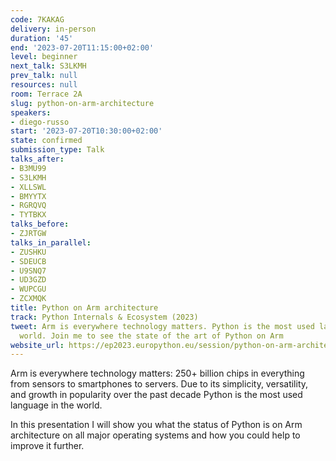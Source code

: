 ```yaml
---
code: 7KAKAG
delivery: in-person
duration: '45'
end: '2023-07-20T11:15:00+02:00'
level: beginner
next_talk: S3LKMH
prev_talk: null
resources: null
room: Terrace 2A
slug: python-on-arm-architecture
speakers:
- diego-russo
start: '2023-07-20T10:30:00+02:00'
state: confirmed
submission_type: Talk
talks_after:
- B3MU99
- S3LKMH
- XLLSWL
- BMYYTX
- RGRQVQ
- TYTBKX
talks_before:
- ZJRTGW
talks_in_parallel:
- ZUSHKU
- SDEUCB
- U9SNQ7
- UD3GZD
- WUPCGU
- ZCXMQK
title: Python on Arm architecture
track: Python Internals & Ecosystem (2023)
tweet: Arm is everywhere technology matters. Python is the most used language in the
  world. Join me to see the state of the art of Python on Arm
website_url: https://ep2023.europython.eu/session/python-on-arm-architecture
---
```


Arm is everywhere technology matters: 250+ billion chips in everything from sensors to smartphones to servers. Due to its simplicity, versatility, and growth in popularity over the past decade Python is the most used language in the world.

In this presentation I will show you what the status of Python is on Arm architecture on all major operating systems and how you could help to improve it further.
